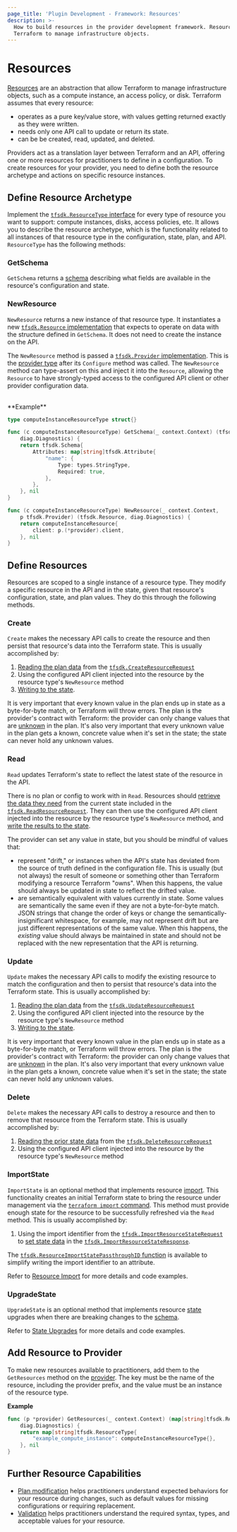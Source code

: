 ```yaml
---
page_title: 'Plugin Development - Framework: Resources'
description: >-
  How to build resources in the provider development framework. Resources allow
  Terraform to manage infrastructure objects.
---
```


# Resources

[Resources](/terraform/language/resources) are an abstraction that allow Terraform to manage infrastructure objects, such as a compute instance, an access policy, or disk. Terraform assumes that every resource:

- operates as a pure key/value store, with values getting returned exactly as they were written.
- needs only one API call to update or return its state.
- can be be created, read, updated, and deleted.

Providers act as a translation layer between Terraform and an API, offering one or more resources for practitioners to define in a configuration. To create resources for your provider, you need to define both the resource archetype and actions on specific resource instances.

## Define Resource Archetype

Implement the [`tfsdk.ResourceType`
interface](https://pkg.go.dev/github.com/hashicorp/terraform-plugin-framework/tfsdk#ResourceType) for every type of
resource you want to support: compute instances, disks, access policies, etc. It
allows you to describe the resource archetype, which is the functionality related to all instances of that resource type in the configuration, state, plan, and API. `ResourceType` has the following methods:

### GetSchema

`GetSchema` returns a [schema](/terraform/plugin/framework/schemas) describing what fields are available in the resource's configuration and state.

### NewResource

`NewResource` returns a new instance of that resource type. It instantiates a new [`tfsdk.Resource` implementation](https://pkg.go.dev/github.com/hashicorp/terraform-plugin-framework/tfsdk#Resource)
that expects to operate on data with the structure defined in `GetSchema`. It does not need to create the instance on the API.

The `NewResource` method is passed a [`tfsdk.Provider` implementation](https://pkg.go.dev/github.com/hashicorp/terraform-plugin-framework/tfsdk#Provider).
This is the [provider type](/terraform/plugin/framework/providers) after its
`Configure` method was called. The `NewResource` method can type-assert on this
and inject it into the `Resource`, allowing the `Resource` to have
strongly-typed access to the configured API client or other provider
configuration data.

<br />
**Example**

```go
type computeInstanceResourceType struct{}

func (c computeInstanceResourceType) GetSchema(_ context.Context) (tfsdk.Schema,
	diag.Diagnostics) {
	return tfsdk.Schema{
		Attributes: map[string]tfsdk.Attribute{
			"name": {
				Type: types.StringType,
				Required: true,
			},
		},
	}, nil
}

func (c computeInstanceResourceType) NewResource(_ context.Context,
	p tfsdk.Provider) (tfsdk.Resource, diag.Diagnostics) {
	return computeInstanceResource{
		client: p.(*provider).client,
	}, nil
}
```

## Define Resources

Resources are scoped to a single instance of a resource type. They modify a specific resource in the API and in the state, given that resource's configuration, state, and plan values. They do this through the following methods.

### Create

`Create` makes the necessary API calls to create the resource and then persist that resource's data into the Terraform state. This is usually accomplished by:

1. [Reading the plan data](/terraform/plugin/framework/accessing-values) from the [`tfsdk.CreateResourceRequest`](https://pkg.go.dev/github.com/hashicorp/terraform-plugin-framework/tfsdk#CreateResourceRequest)
1. Using the configured API client injected into the resource by the resource type's `NewResource` method
1. [Writing to the state](/terraform/plugin/framework/writing-state).

It is very important that every known value in the plan ends up in state as a
byte-for-byte match, or Terraform will throw errors. The plan is the provider's
contract with Terraform: the provider can only change values that are
[unknown](/terraform/plugin/framework/types#unknown) in the plan. It's also
very important that every unknown value in the plan gets a known, concrete
value when it's set in the state; the state can never hold any unknown values.

### Read

`Read` updates Terraform's state to reflect the latest state of the resource in the API.

There is no plan or config to work with in `Read`. Resources should [retrieve the data they need](/terraform/plugin/framework/accessing-values) from the current state included in the [`tfsdk.ReadResourceRequest`](https://pkg.go.dev/github.com/hashicorp/terraform-plugin-framework/tfsdk#ReadResourceRequest). They can then use the configured API client injected into the resource by the
resource type's `NewResource` method, and [write the results to the
state](/terraform/plugin/framework/writing-state).

The provider can set any value in state, but you should be mindful of values that:

- represent "drift," or instances when the API's state has
  deviated from the source of truth defined in the configuration file. This is
  usually (but not always) the result of someone or something other than
  Terraform modifying a resource Terraform "owns". When this happens, the value
  should always be updated in state to reflect the drifted value.
- are semantically equivalent with values
  currently in state. Some values are semantically the same even if they are not a byte-for-byte match. JSON strings that change the order of keys or change the
  semantically-insignificant whitespace, for example, may not represent drift but
  are just different representations of the same value. When this happens, the
  _existing_ value should always be maintained in state and should not be
  replaced with the new representation that the API is returning.

### Update

`Update` makes the necessary API calls to modify the existing resource to match the configuration and then to persist that resource's data into the Terraform state. This is usually accomplished by:

1. [Reading the plan data](/terraform/plugin/framework/accessing-values) from the [`tfsdk.UpdateResourceRequest`](https://pkg.go.dev/github.com/hashicorp/terraform-plugin-framework/tfsdk#UpdateResourceRequest)
1. Using the configured API client injected into the resource by the resource
   type's `NewResource` method
1. [Writing to the state](/terraform/plugin/framework/writing-state).

It is very important that every known value in the plan ends up in state as a
byte-for-byte match, or Terraform will throw errors. The plan is the provider's
contract with Terraform: the provider can only change values that are
[unknown](/terraform/plugin/framework/types#unknown) in the plan. It's also
very important that every unknown value in the plan gets a known, concrete
value when it's set in the state; the state can never hold any unknown values.

### Delete

`Delete` makes the necessary API calls to destroy a resource and then to remove that resource from the Terraform state. This is usually accomplished by:

1. [Reading the prior state data](/terraform/plugin/framework/accessing-values) from the
   [`tfsdk.DeleteResourceRequest`](https://pkg.go.dev/github.com/hashicorp/terraform-plugin-framework/tfsdk#DeleteResourceRequest)
1. Using the configured API client injected into the resource by the resource
   type's `NewResource` method

### ImportState

`ImportState` is an optional method that implements resource [import](/cli/import). This functionality creates an initial Terraform state to bring the resource under management via the [`terraform import` command](/cli/commands/import). This method must provide enough state for the resource to be successfully refreshed via the `Read` method. This is usually accomplished by:

1. Using the import identifier from the [`tfsdk.ImportResourceStateRequest`](https://pkg.go.dev/github.com/hashicorp/terraform-plugin-framework/tfsdk#ImportResourceStateRequest) to [set state data](/terraform/plugin/framework/writing-state) in the
   [`tfsdk.ImportResourceStateResponse`](https://pkg.go.dev/github.com/hashicorp/terraform-plugin-framework/tfsdk#ImportResourceStateResponse).

The [`tfsdk.ResourceImportStatePassthroughID` function](https://pkg.go.dev/github.com/hashicorp/terraform-plugin-framework/tfsdk#ResourceImportStatePassthroughID) is available to simplify writing the import identifier to an attribute.

Refer to [Resource Import](/terraform/plugin/framework/resources/import) for more details and code examples.

### UpgradeState

`UpgradeState` is an optional method that implements resource [state](/language/state) upgrades when there are breaking changes to the [schema](/terraform/plugin/framework/schemas).

Refer to [State Upgrades](/terraform/plugin/framework/resources/state-upgrade) for more details and code examples.

## Add Resource to Provider

To make new resources available to practitioners, add them to the `GetResources` method on the [provider](/terraform/plugin/framework/providers).
The key must be the name of the resource, including the provider prefix, and
the value must be an instance of the resource type.

**Example**

```go
func (p *provider) GetResources(_ context.Context) (map[string]tfsdk.ResourceType,
	diag.Diagnostics) {
	return map[string]tfsdk.ResourceType{
		"example_compute_instance": computeInstanceResourceType{},
	}, nil
}
```

## Further Resource Capabilities

- [Plan modification](/terraform/plugin/framework/resources/plan-modification) helps practitioners understand expected behaviors for your resource during changes, such as default values for missing configurations or requiring replacement.
- [Validation](/terraform/plugin/framework/validation) helps practitioners understand the required syntax, types, and acceptable values for your resource.

